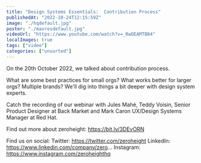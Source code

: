 ```yaml
---
title: "Design Systems Essentials:  Contribution Process"
publishedAt: "2022-10-24T12:15:59Z"
image: "./hqdefault.jpg"
poster: "./maxresdefault.jpg"
videoUrl: "https://www.youtube.com/watch?v=_RwOEAMTB04"
localImages: true
tags: ["video"]
categories: ["unsorted"]
---
```


On the 20th October 2022, we talked about contribution process.

What are some best practices for small orgs? What works better for larger orgs? Multiple brands? We'll dig into things a bit deeper with design system experts.

Catch the recording of our webinar with Jules Mahé, Teddy Voisin, Senior Product Designer at Back Market and Mark Caron UX/Design Systems Manager at Red Hat.

Find out more about zeroheight: https://bit.ly/3DEvORN

Find us on social:
Twitter: https://twitter.com/zeroheight
LinkedIn: https://www.linkedin.com/company/zero...
Instagram: https://www.instagram.com/zeroheighthq
